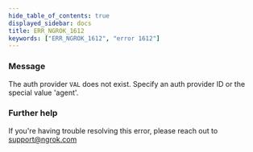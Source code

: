 ```yaml
---
hide_table_of_contents: true
displayed_sidebar: docs
title: ERR_NGROK_1612
keywords: ["ERR_NGROK_1612", "error 1612"]
---
```


### Message

The auth provider `VAL` does not exist. Specify an auth provider ID or the special value 'agent'.

### Further help

If you're having trouble resolving this error, please reach out to [support@ngrok.com](mailto:support@ngrok.com?subject=Help%20with%20ERR_NGROK_1612)

